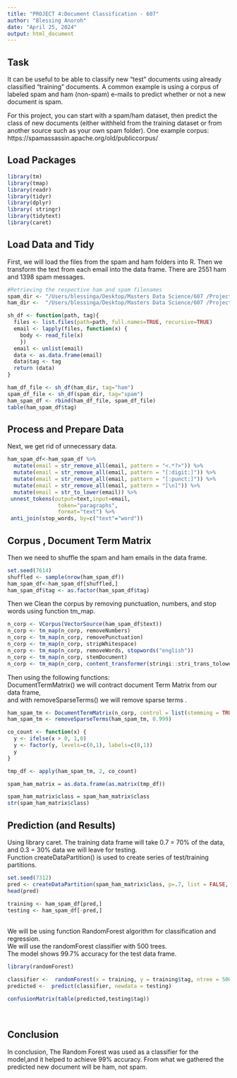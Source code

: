 ```yaml
---
title: "PROJECT 4:Document Classification - 607"
author: "Blessing Anoroh"
date: "April 25, 2024"
output: html_document
---
```


## Task

It can be useful to be able to classify new "test" documents using already classified "training" documents.  A common example is using a corpus of labeled spam and ham (non-spam) e-mails to predict whether or not a new document is spam.  

For this project, you can start with a spam/ham dataset, then predict the class of new documents (either withheld from the training dataset or from another source such as your own spam folder).   One example corpus:   https://spamassassin.apache.org/old/publiccorpus/


## Load Packages

```r
library(tm)
library(tmap)
library(readr)
library(tidyr)
library(dplyr)
library( stringr)
library(tidytext)
library(caret)

```


## Load Data and Tidy

First, we will load the files from the spam and ham folders into R.
Then we transform the text from each email into the data frame.
There are 2551 ham and 1398 spam messages.

```r
#Retrieving the respective ham and spam filenames
spam_dir <- "/Users/blessinga/Desktop/Masters Data Science/607 /Project 4/spam_2"
ham_dir <-  "/Users/blessinga/Desktop/Masters Data Science/607 /Project 4/easy_ham"
```


```r
sh_df <- function(path, tag){
  files <- list.files(path=path, full.names=TRUE, recursive=TRUE)
  email <- lapply(files, function(x) {
    body <- read_file(x)
    })
  email <- unlist(email)
  data <- as.data.frame(email)
  data$tag <- tag
  return (data)
}

ham_df_file <- sh_df(ham_dir, tag="ham") 
spam_df_file <- sh_df(spam_dir, tag="spam")
ham_spam_df <- rbind(ham_df_file, spam_df_file)
table(ham_spam_df$tag)
```


## Process and Prepare Data

Next, we get rid of unnecessary data.

```r

ham_spam_df<-ham_spam_df %>%
  mutate(email = str_remove_all(email, pattern = "<.*?>")) %>%
  mutate(email = str_remove_all(email, pattern = "[:digit:]")) %>%
  mutate(email = str_remove_all(email, pattern = "[:punct:]")) %>%
  mutate(email = str_remove_all(email, pattern = "[\n]")) %>%
  mutate(email = str_to_lower(email)) %>%
 unnest_tokens(output=text,input=email,
                token="paragraphs",
                format="text") %>%
 anti_join(stop_words, by=c("text"="word"))
```


## Corpus , Document Term Matrix

Then we need to shuffle the spam and ham emails in the data frame.

```r
set.seed(7614)
shuffled <- sample(nrow(ham_spam_df))
ham_spam_df<-ham_spam_df[shuffled,]
ham_spam_df$tag <- as.factor(ham_spam_df$tag)
```


Then we Clean the corpus by removing punctuation, numbers, and stop words using function tm_map.

```r
n_corp <- VCorpus(VectorSource(ham_spam_df$text))
n_corp <- tm_map(n_corp, removeNumbers)
n_corp <- tm_map(n_corp, removePunctuation)
n_corp <- tm_map(n_corp, stripWhitespace)
n_corp <- tm_map(n_corp, removeWords, stopwords("english")) 
n_corp <- tm_map(n_corp, stemDocument)
n_corp <- tm_map(n_corp, content_transformer(stringi::stri_trans_tolower))
```


Then using the following functions:  \
DocumentTermMatrix() we will contract document Term Matrix from our data frame, \
and with removeSparseTerms() we will remove sparse terms .

```r
ham_spam_tm <- DocumentTermMatrix(n_corp, control = list(stemming = TRUE))
ham_spam_tm <- removeSparseTerms(ham_spam_tm, 0.999)

co_count <- function(x) {
  y <- ifelse(x > 0, 1,0)
  y <- factor(y, levels=c(0,1), labels=c(0,1))
  y
}

tmp_df <- apply(ham_spam_tm, 2, co_count)

spam_ham_matrix = as.data.frame(as.matrix(tmp_df))

spam_ham_matrix$class = spam_ham_matrix$class
str(spam_ham_matrix$class)

```


## Prediction (and Results)

Using library caret.
The training data frame will take 0.7 = 70% of the data, and 0.3 = 30% data we will leave for testing. \
Function createDataPartition() is used to create series of test/training partitions.

```r
set.seed(7312)  
pred <- createDataPartition(spam_ham_matrix$class, p=.7, list = FALSE, times = 1)
head(pred)
```

```r
training <- ham_spam_df[pred,]
testing <- ham_spam_df[-pred,]
```

\
We will be using function RandomForest algorithm for classification and regression. \
We will use the randomForest classifier with 500 trees. \
The model shows 99.7% accuracy for the test data frame. \

```r
library(randomForest)
```

```r

classifier <-  randomForest(x = training, y = training$tag, ntree = 500) 
predicted <-  predict(classifier, newdata = testing)

confusionMatrix(table(predicted,testing$tag))

```
\

## Conclusion

In conclusion, The Random Forest was used as a classifier for the model,and it helped to achieve 99% accuracy. From what we gathered the predicted new document will be ham, not spam. 

\
